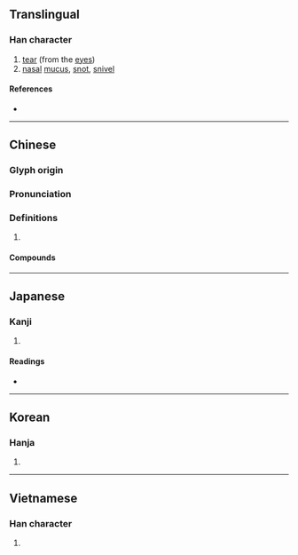 {{character info/new}}
{{also|洟}}
==Translingual==

===Han character===
{{Han char|rn=85|rad=水|as=07|sn=10|four=38127|canj=ECNH|ids=⿰氵弟}}

# [[tear]] (from the [[eye]]s)
# [[nasal]] [[mucus]], [[snot]], [[snivel]]

====References====
* {{Han ref|kx=0627.040|dkj=17543|dj=1029.080|hdz=31633.050|uh=6D95|ud=28053|bh=AEF7|bd=44791}}

----

==Chinese==
{{zh-forms}}

===Glyph origin===
{{Han etym}}

===Pronunciation===
{{zh-pron
|m=tì
|c=tai3
|mn=qz,xm,zz:thè
|mc=y
|oc=y
|cat=
}}

===Definitions===
{{zh-hanzi}}

# {{rfdef|zh}}

====Compounds====
{{zh-der|出涕|含涕|垂涕|屑涕|感涕|感激流涕|感激涕泗|感激涕零|慟哭流涕|拾人涕唾|排愁破涕|掩涕|攬涕|泣涕|洵涕|流涕|涕泗|涕泗交下|涕泗交流|涕泗交頤|涕泗橫流|涕泗滂沱|涕泗縱橫|涕泣|涕洟|涕淚|涕淚交下|涕淚交加|涕淚交垂|涕淚交流|涕淚交集|涕淚交零|涕淚俱下|涕淚縱橫|涕筆俱下|涕零|滴滴涕|牛山下涕|痛哭流涕|破涕為笑|隕涕|鼻涕}}

----

==Japanese==

===Kanji===
{{ja-kanji|grade=|rs=水07}}

# {{defn|lang=ja|sort=水07}}

====Readings====
* {{ja-readings
|goon=たい
|kanon=てい
|kun=なみだ, な-く, はなしる}}

----

==Korean==

===Hanja===
{{ko-hanja|hangeul=체|eumhun=|rv=che|mr=ch'e|y=chey}}

# {{defn|lang=ko|sort=水07}}

----

==Vietnamese==

===Han character===
{{vi-readings|rs=水07| hanviet = [[thế]], [[thía]]}}

# {{defn|lang=vi|sort=水07}}

{{cln|vi|Han tu}}